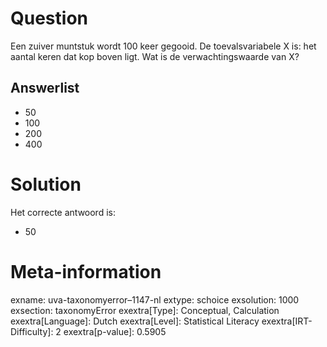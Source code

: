 Question
========

Een zuiver muntstuk wordt 100 keer gegooid. De toevalsvariabele X is:
het aantal keren dat kop boven ligt. Wat is de verwachtingswaarde van X?

Answerlist
----------

* 50
* 100
* 200
* 400

Solution
========

Het correcte antwoord is: 

* 50

Meta-information
================
exname: uva-taxonomyerror--1147-nl
extype: schoice
exsolution: 1000
exsection: taxonomyError 
exextra[Type]: Conceptual, Calculation
exextra[Language]: Dutch
exextra[Level]: Statistical Literacy
exextra[IRT-Difficulty]: 2
exextra[p-value]: 0.5905
